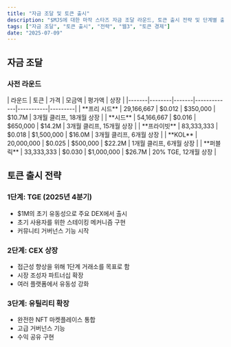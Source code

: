 ```yaml
---
title: "자금 조달 및 토큰 출시"
description: "$MJS에 대한 마작 스타즈 자금 조달 라운드, 토큰 출시 전략 및 단계별 출시에 대한 세부 정보입니다."
tags: ["자금 조달", "토큰 출시", "전략", "웹3", "토큰 경제"]
date: "2025-07-09"
---
```



## 자금 조달

### 사전 라운드

<Card className='mt-4 w-fit'>
| 라운드 | 토큰 | 가격 | 모금액 | 평가액 | 상장 |
|-------|--------|-------|-------------|-----------|---------|
| **프리 시드** | 29,166,667 | $0.012 | $350,000 | $10.7M | 3개월 클리프, 18개월 상장 |
| **시드** | 54,166,667 | $0.016 | $650,000 | $14.2M | 3개월 클리프, 15개월 상장 |
| **프라이빗** | 83,333,333 | $0.018 | $1,500,000 | $16.0M | 3개월 클리프, 6개월 상장 |
| **KOL** | 20,000,000 | $0.025 | $500,000 | $22.2M | 1개월 클리프, 6개월 상장 |
| **퍼블릭** | 33,333,333 | $0.030 | $1,000,000 | $26.7M | 20% TGE, 12개월 상장 |
</Card>

## 토큰 출시 전략

### 1단계: TGE (2025년 4분기)
- $1M의 초기 유동성으로 주요 DEX에서 출시
- 초기 사용자를 위한 스테이킹 메커니즘 구현
- 커뮤니티 거버넌스 기능 시작

### 2단계: CEX 상장
- 접근성 향상을 위해 1단계 거래소를 목표로 함
- 시장 조성자 파트너십 확장
- 여러 플랫폼에서 유동성 강화

### 3단계: 유틸리티 확장
- 완전한 NFT 마켓플레이스 통합
- 고급 거버넌스 기능
- 수익 공유 구현